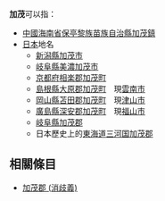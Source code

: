 '''加茂'''可以指：
*[[中國|中國]][[海南省|海南省]][[保亭黎族苗族自治縣|保亭黎族苗族自治縣]][[加茂鎮|加茂鎮]]
*[[日本|日本]]地名
**[[新潟縣|新潟縣]][[加茂市|加茂市]]
**[[岐阜縣|岐阜縣]][[美濃加茂市|美濃加茂市]]
**[[京都府|京都府]][[相楽郡|相楽郡]][[加茂町_(京都府)|加茂町]]
**[[島根縣|島根縣]][[大原郡|大原郡]][[加茂町_(島根県)|加茂町]]　現[[雲南市|雲南市]]
**[[岡山縣|岡山縣]][[苫田郡|苫田郡]][[加茂町_(岡山縣)|加茂町]]　現[[津山市|津山市]]
**[[廣島縣|廣島縣]][[深安郡|深安郡]][[加茂町_(廣島縣)|加茂町]]　現[[福山市|福山市]]
**[[岐阜縣|岐阜縣]][[加茂郡|加茂郡]]
**日本歷史上的[[東海道|東海道]][[三河国|三河国]][[加茂郡_(三河国)|加茂郡]]

==相關條目==
* [[加茂郡_(消歧義)|加茂郡 (消歧義)]]

{{disambig|Jia|Cat=二字地名消歧义}}